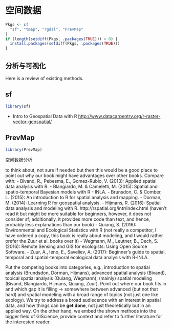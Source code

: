 # 空间数据 {#spatial}

```{r setup, include = FALSE}
Pkgs <- c(
  "sf", "tmap", "rgdal", "PrevMap"
)
if (length(setdiff(Pkgs, .packages(TRUE))) > 0) {
  install.packages(setdiff(Pkgs, .packages(TRUE)))
}
```

## 分析与可视化

Here is a review of existing methods.


## sf

```{r}
library(sf)
```


- Intro to Geospatial Data with R <http://www.datacarpentry.org/r-raster-vector-geospatial/>

## PrevMap

```{r}
library(PrevMap)
```


空间数据分析

to think about, not sure if needed but then this would be a good place to point out why our book might have advantages over other books. Compare with:
- Bivand, R., Pebesma, E., Gomez-Rubio, V. (2013): Applied spatial data analysis with R.
- Blangiardo, M. & Cameletti, M. (2015): Spatial and spatio-temporal Bayesian models with R - INLA.
- Brunsdon, C. & Comber, L. (2015): An introduction to R for spatial analysis and mapping.
- Dorman, M. (2014): Learning R for geospatial analysis.
- Hijmans, R. (2016): Spatial data analysis and modeling with R.  http://rspatial.org/intr/index.html (haven't read it but might be more suitable for beginners, however, it does not consider sf; additionally, it provides more code than text, and hence, probably less explanations than our book) 
- Quiang, S. (2016): Environmental and Ecological Statistics with R (not really a competitor, I have ordered a copy, this book is really about modeling, and I would rather prefer the Zuur et al. books over it)
- Wegmann, M., Leutner, B., Dech, S. (2016): Remote Sensing and GIS for ecologists: Using Open Source Software.
- Zuur, A., Ieno, E., Saveliev, A. (2017): Beginner's guide to spatial, temporal and spatial-temporal ecological data analysis with R-INLA.

Put the competing books into categories, e.g., introduction to spatial analysis (Brundsdon, Dorman, Hijmans), advanced spatial analysis (Bivand), topical spatial analysis (Quiang, Wegmann),  (mainly) spatial modeling (Bivand, Blangiardo, Hijmans, Quiang, Zuur).
Point out where our book fits in and which gap it is filling -> somewhere between advanced (but not that hard) and spatial modeling with a broad range of topics (not just one like ecology).
We try to address a broad audiecence with an interest in spatial data, and how things can be **get done**, not just theoretically but in an applied way.
On the other hand, we embed the shown methods into the bigger field of GIScience, provide context and refer to further literature for the interested reader.
